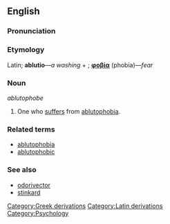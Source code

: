 ==English==

===Pronunciation===
{{substub}}

===Etymology===
Latin; '''ablutio'''&mdash;''a washing'' + {{Gr.}}; '''[[φοβία]]''' (phobia)&mdash;''fear''

===Noun===
''ablutophobe''

# One who [[suffer|suffers]] from [[ablutophobia]].

===Related terms===
* [[ablutophobia]]
* [[ablutophobic]]

===See also===
* [[odorivector]]
* [[stinkard]]

[[Category:Greek derivations]]
[[Category:Latin derivations]]
[[Category:Psychology]]